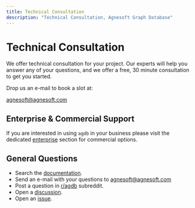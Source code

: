 ```yaml
---
title: Technical Consultation
description: "Technical Consultation, Agnesoft Graph Database"
---
```


# Technical Consultation

We offer technical consultation for your project. Our experts will help you answer any of your questions, and we offer a free, 30 minute consultation to get you started.

Drop us an e-mail to book a slot at:

[agnesoft@agnesoft.com](mailto:agnesoft@agnesoft.com)

## Enterprise & Commercial Support

If you are interested in using `agdb` in your business please visit the dedicated [enterprise](/enterprise/enterprise) section for commercial options.

## General Questions

- Search the [documentation](/docs/docs).
- Send an e-mail with your questions to [agnesoft@agnesoft.com](mailto:agnesoft@agnesoft.com)
- Post a question in [r/agdb](https://www.reddit.com/r/agdb) subreddit.
- Open a [discussion](https://github.com/agnesoft/agdb/discussions).
- Open an [issue](https://github.com/agnesoft/agdb/issues).
